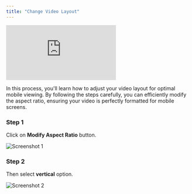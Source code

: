 ```yaml
---
title: "Change Video Layout"
---
```


<iframe
  src="https://app.trupeer.ai/embed?slug=PfqUVt"
  className="w-full aspect-video rounded-lg overflow-hidden"
  frameborder="0"
  allowfullscreen="true"
></iframe>

In this process, you'll learn how to adjust your video layout for optimal mobile viewing. By following the steps carefully, you can efficiently modify the aspect ratio, ensuring your video is perfectly formatted for mobile screens.

### Step 1

Click on **Modify Aspect Ratio** button.

![Screenshot 1](images/change-layout/image1.jpg)

### Step 2

Then select **vertical** option.

![Screenshot 2](images/change-layout/image2.jpg)
